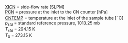 <p class=box>
[XICN](#xicnc) = side-flow rate [SLPM]  
[PCN](#pcn) = pressure at the inlet to the CN counter [hPa]  
[CNTEMP](#cntemp) = temperature at the inlet of the sample tube [$^{\circ}$C]  
$p_{std}$ = standard reference pressure, 1013.25 mb  
$T_{std}$
= 294.15 K   
$T_{0}$ = 273.15\ K  
</p><p class=box2>
\begin{equation}
\mathrm{\{XICNC\} = \{XICN\}}\frac{p_{std}}{\mathrm{\{PCN\}}}\frac{(\{\mathrm{CNTEMP\}}+T_{0})}{T_{std}}
(\#eq:XICNCbox)
\end{equation}
</p>  
